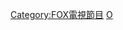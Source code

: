 {{Commons cat|The O.C.}}

{{DEFAULTSORT:O.C., The}}
[[Category:FOX電視節目|Category:FOX電視節目]]
[[Category:美國劇情電視劇|O]]